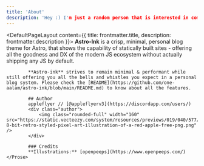 ```yaml
---
title: 'About'
description: 'Hey :) I'm just a random person that is interested in computer stuff. This is a port of astro-ink that I used for this blog website.'
---
```


<DefaultPageLayout content={{ title: frontmatter.title, description: frontmatter.description }}>
    <Prose>
            **Astro-Ink** is a crisp, minimal, personal blog theme for Astro, that shows the capability of statically built sites - offering all the goodness and DX of the modern JS ecosystem without actually shipping any JS by default.

            **Astro-ink** strives to remain minimal & performant while still offering you all the bells and whistles you expect in a personal blog system. Please check the [README](https://github.com/one-aalam/astro-ink/blob/main/README.md) to know about all the features. 

            ## Author
            appleflyer // [@appleflyerv3](https://discordapp.com/users/)
            <div class="author">
                <img class="rounded-full" width="160" src="https://static.vecteezy.com/system/resources/previews/019/040/577/original/an-8-bit-retro-styled-pixel-art-illustration-of-a-red-apple-free-png.png" />
            </div>

            ### Credits
            **Illustrations:** [openpeeps](https://www.openpeeps.com/)
    </Prose>
</DefaultPageLayout>


